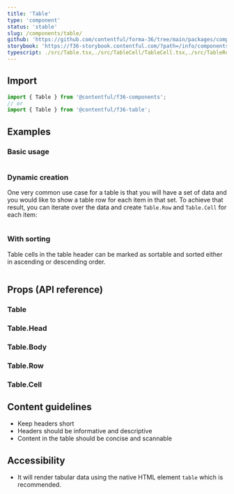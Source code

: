 ```yaml
---
title: 'Table'
type: 'component'
status: 'stable'
slug: /components/table/
github: 'https://github.com/contentful/forma-36/tree/main/packages/components/table'
storybook: 'https://f36-storybook.contentful.com/?path=/info/components-table--default'
typescript: ./src/Table.tsx,./src/TableCell/TableCell.tsx,./src/TableRow/TableRow.tsx,./src/TableBody/TableBody.tsx,./src/TableHead/TableHead.tsx
---
```


## Import

```jsx static=true
import { Table } from '@contentful/f36-components';
// or
import { Table } from '@contentful/f36-table';
```

## Examples

### Basic usage

```jsx file=./examples/TableBasicUsageExample.tsx

```

### Dynamic creation

One very common use case for a table is that you will have a set of data and you would like to show a table row for each item in that set.
To achieve that result, you can iterate over the data and create `Table.Row` and `Table.Cell` for each item:

```jsx file=./examples/TableDynamicCreation.tsx

```

### With sorting

Table cells in the table header can be marked as sortable and sorted either in ascending or descending order.

```jsx file=./examples/TableWithSortingPropsExample.tsx

```

## Props (API reference)

### Table

<PropsTable of="Table" />

### Table.Head

<PropsTable of="TableHead" />

### Table.Body

<PropsTable of="TableBody" />

### Table.Row

<PropsTable of="TableRow" />

### Table.Cell

<PropsTable of="TableCell" />

## Content guidelines

- Keep headers short
- Headers should be informative and descriptive
- Content in the table should be concise and scannable

## Accessibility

- It will render tabular data using the native HTML element `table` which is recommended.
